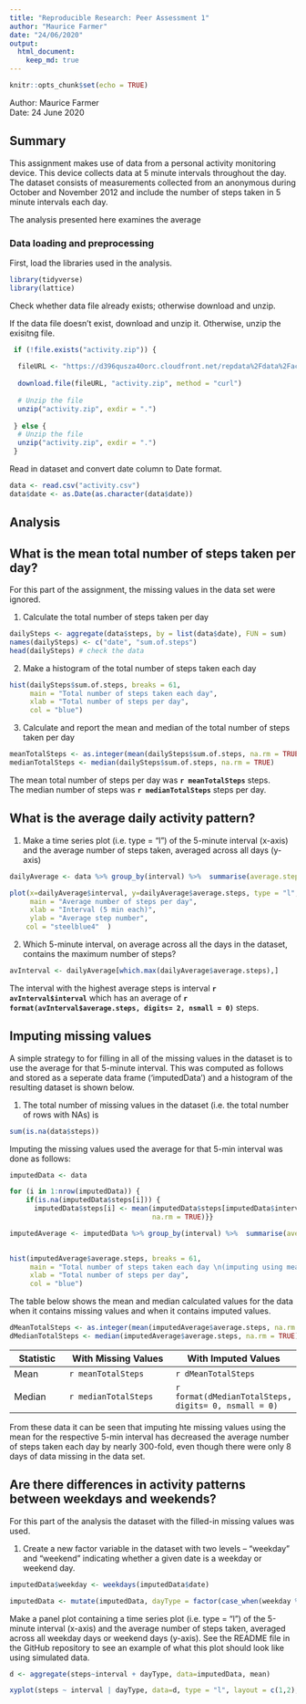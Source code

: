 ```yaml
---
title: "Reproducible Research: Peer Assessment 1"
author: "Maurice Farmer"
date: "24/06/2020"
output: 
  html_document: 
    keep_md: true
---
```


```r
knitr::opts_chunk$set(echo = TRUE)
```

Author: Maurice Farmer  
Date: 24 June 2020


## Summary  
This assignment makes use of data from a personal activity monitoring device. This device collects data at 5 minute intervals throughout the day. The dataset consists of measurements collected from an anonymous during October and November 2012 and include the number of steps taken in 5 minute intervals each day.  

The analysis presented here examines the average

### Data loading and preprocessing  
First, load the libraries used in the analysis.  

```r
library(tidyverse)
library(lattice)
```


Check whether data file already exists; otherwise download and unzip. 

If the data file doesn't exist, download and unzip it. Otherwise, unzip the exisitng file.   

```r
 if (!file.exists("activity.zip")) {
  
  fileURL <- "https://d396qusza40orc.cloudfront.net/repdata%2Fdata%2Factivity.zip"
  
  download.file(fileURL, "activity.zip", method = "curl")
  
  # Unzip the file
  unzip("activity.zip", exdir = ".")
  
 } else {
  # Unzip the file
  unzip("activity.zip", exdir = ".")
 }

```

Read in dataset and convert date column to Date format.  
```r
data <- read.csv("activity.csv")
data$date <- as.Date(as.character(data$date))
```

## Analysis

## What is the mean total number of steps taken per day?

For this part of the assignment, the missing values in the data set were ignored.  

1. Calculate the total number of steps taken per day  
```r
dailySteps <- aggregate(data$steps, by = list(data$date), FUN = sum)
names(dailySteps) <- c("date", "sum.of.steps")
head(dailySteps) # check the data
```

2. Make a histogram of the total number of steps taken each day  

```r

hist(dailySteps$sum.of.steps, breaks = 61, 
     main = "Total number of steps taken each day", 
     xlab = "Total number of steps per day",
     col = "blue")

```

3. Calculate and report the mean and median of the total number of steps taken per day
```r

meanTotalSteps <- as.integer(mean(dailySteps$sum.of.steps, na.rm = TRUE))
medianTotalSteps <- median(dailySteps$sum.of.steps, na.rm = TRUE)
```

The mean total number of steps per day was **`r meanTotalSteps`** steps.   
The median number of steps was **`r medianTotalSteps`** steps per day.

## What is the average daily activity pattern?

1. Make a time series plot (i.e. type = "l") of the 5-minute interval (x-axis) and the average number of steps taken, averaged across all days (y-axis)

```r

dailyAverage <- data %>% group_by(interval) %>%  summarise(average.steps = mean(steps, na.rm = TRUE))

plot(x=dailyAverage$interval, y=dailyAverage$average.steps, type = "l", 
     main = "Average number of steps per day", 
     xlab = "Interval (5 min each)", 
     ylab = "Average step number",
    col = "steelblue4"  )


```

2. Which 5-minute interval, on average across all the days in the dataset, contains the maximum number of steps?

```r

avInterval <- dailyAverage[which.max(dailyAverage$average.steps),]

```

The interval with the highest average steps is interval **`r avInterval$interval`** which has an average of **`r format(avInterval$average.steps, digits= 2, nsmall = 0)`** steps.

## Imputing missing values

A simple strategy to for filling in all of the missing values in the dataset is to use the average for that 5-minute interval. This was computed as follows and stored as a seperate data frame ('imputedData') and a histogram of the resulting dataset is shown below.

1. The total number of missing values in the dataset (i.e. the total number of rows with NAs) is 
```r

sum(is.na(data$steps))
```

Imputing the missing values used the average for that 5-min interval was done as follows:  

```r
imputedData <- data

for (i in 1:nrow(imputedData)) {
    if(is.na(imputedData$steps[i])) {
      imputedData$steps[i] <- mean(imputedData$steps[imputedData$interval==imputedData$interval[i]], 
                                   na.rm = TRUE)}}

imputedAverage <- imputedData %>% group_by(interval) %>%  summarise(average.steps = mean(steps, 
                                                                                         na.rm = TRUE))

hist(imputedAverage$average.steps, breaks = 61, 
     main = "Total number of steps taken each day \n(imputing using mean)", 
     xlab = "Total number of steps per day",
     col = "blue")
```

The table below shows the mean and median calculated values for the data when it contains missing values and when it contains imputed values.    

```r


dMeanTotalSteps <- as.integer(mean(imputedAverage$average.steps, na.rm = TRUE))
dMedianTotalSteps <- median(imputedAverage$average.steps, na.rm = TRUE)
```


| Statistic | With Missing Values | With Imputed Values |
|-----------|---------------------|---------------------|
| Mean      | `r meanTotalSteps` |   `r dMeanTotalSteps`|
| Median    | `r medianTotalSteps`| `r format(dMedianTotalSteps, digits= 0, nsmall = 0)` |

From these data it can be seen that imputing hte missing values using the mean for the respective 5-min interval has decreased the average number of steps taken each day by nearly 300-fold, even though there were only 8 days of data missing in the data set.   

## Are there differences in activity patterns between weekdays and weekends?

For this part of the analysis the dataset with the filled-in missing values was used.

1. Create a new factor variable in the dataset with two levels – “weekday” and “weekend” indicating whether a given date is a weekday or weekend day.

```r

imputedData$weekday <- weekdays(imputedData$date)

imputedData <- mutate(imputedData, dayType = factor(case_when(weekday %in% c("Monday", "Tuesday", "Wednesday", "Thursday", "Friday") ~ "weekday", weekday %in% c("Saturday", "Sunday") ~ "weekend", TRUE ~ NA_character_)))

```
Make a panel plot containing a time series plot (i.e. type = "l") of the 5-minute interval (x-axis) and the average number of steps taken, averaged across all weekday days or weekend days (y-axis). See the README file in the GitHub repository to see an example of what this plot should look like using simulated data.
```r

d <- aggregate(steps~interval + dayType, data=imputedData, mean)

xyplot(steps ~ interval | dayType, data=d, type = "l", layout = c(1,2), xlab="Interval", ylab="Number of steps")

```
